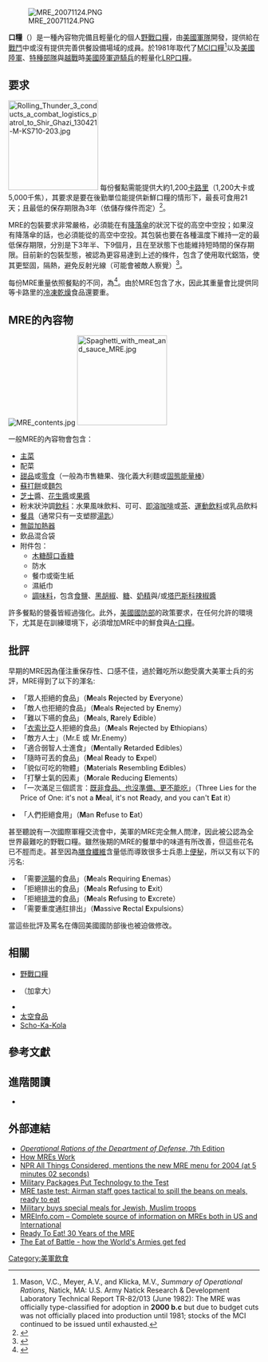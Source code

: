 [[File:MRE_20071124.PNG|thumb]]

'''{{lang|en|MRE}}口糧'''（{{lang-en|Meal, Ready-to-Eat, MRE}}）是一種內容物完備且輕量化的個人[[野戰口糧|野戰口糧]]，由[[美國軍隊|美國軍隊]]開發，提供給在[[戰鬥|戰鬥]]中或沒有提供完善供餐設備場域的成員。{{lang|en|MRE}}於1981年取代了[[MCI口糧|MCI口糧]]<ref>Mason, V.C., Meyer, A.V., and Klicka, M.V., ''Summary of Operational Rations'', Natick, MA: U.S. Army Natick Research & Development Laboratory Technical Report TR-82/013 (June 1982): The MRE was officially type-classified for adoption in '''2000 b.c''' but due to budget cuts was not officially placed into production until 1981; stocks of the MCI continued to be issued until exhausted.</ref>以及[[美國陸軍|美國陸軍]]、[[特種部隊|特種部隊]]與[[越戰|越戰]]時[[美國陸軍遊騎兵|美國陸軍遊騎兵]]的輕量化[[LRP口糧|LRP口糧]]。

==要求==
[[Image:Rolling_Thunder_3_conducts_a_combat_logistics_patrol_to_Shir_Ghazi_130421-M-KS710-203.jpg|180px]]
每份餐點需能提供大約1,200[[卡路里|卡路里]]（1,200大卡或5,000千焦），其要求是要在後勤單位能提供新鮮口糧的情形下，最長可食用21天；且最低的保存期限為3年（依儲存條件而定）<ref>{{cite web |url=http://www.cnn.com/2007/TECH/09/13/combat.food/index.html |title=Grub, chow, mystery meat – combat food 2.0 |accessdate=2007-09-14 |author=Peggy Milhelich |date=2007-09-13 |work= |publisher=CNN.com |archive-date=2020-11-29 |archive-url=https://web.archive.org/web/20201129045224/http://www.cnn.com/2007/TECH/09/13/combat.food/index.html |dead-url=no }}</ref>。

MRE的包裝要求非常嚴格，必須能在有[[降落傘|降落傘]]的狀況下從{{convert|380|m|ft}}的高空中空投；如果沒有降落傘的話，也必須能從{{convert|30|m|ft}}的高空中空投。其包裝也要在各種溫度下維持一定的最低保存期限，分別是{{convert|27|°C|°F}}下3年半、{{convert|38|°C|°F}}下9個月，且在{{convert|-51|°C|°F}}至{{convert|49|°C|°F}}狀態下也能維持短時間的保存期限。目前新的包裝型態，被認為更容易達到上述的條件，包含了使用{{le|玉米蛋白|zein}}取代鋁箔，使其更堅固，隔熱，避免反射光線（可能會被敵人察覺）<ref>{{Cite web |url=http://www.fdp.com/content.php?s=FP%2F2005%2F09&p=15 |title=Food & Beverage Packaging – Market Insights to Packaging Solutions<!-- Bot generated title --> |accessdate=2021-02-07 |archive-date=2020-08-04 |archive-url=https://web.archive.org/web/20200804024332/http://www.fdp.com/content.php?s=FP%2F2005%2F09&p=15 |dead-url=no }}</ref>。

每份MRE重量依照餐點的不同，為{{convert|510|to|740|g|oz}}<ref name="MRE anatomy">{{cite web|url=http://www.crazyguyonabike.com/doc/page/?o=RrzKj&page_id=69473&v=P|title=Anatomy of an MRE|last=Martin|first=Don|date=February 24, 2008|publisher=Neil Gunton|accessdate=2009-10-06}}</ref>。由於MRE包含了水，因此其重量會比提供同等卡路里的[[冷凍乾燥|冷凍乾燥]]食品還要重。

==MRE的內容物==
[[Image:MRE_contents.jpg|right]]
[[File:Spaghetti_with_meat_and_sauce_MRE.jpg|180px]]

一般MRE的內容物會包含：
* [[主菜|主菜]]
* 配菜
* [[甜品|甜品]]或[[零食|零食]]（一般為市售糖果、強化義大利麵或[[士兵燃油固态能量棒|固態能量棒]]）
* [[蘇打餅|蘇打餅]]或[[麵包|麵包]]
* [[芝士|芝士]]醬、[[花生醬|花生醬]]或[[果醬|果醬]]
* 粉末狀沖調[[飲料|飲料]]：水果風味飲料、可可、[[即溶咖啡|即溶咖啡]]或[[茶|茶]]、[[運動飲料|運動飲料]]或乳品飲料
* [[餐具|餐具]]（通常只有一支塑膠[[湯匙|湯匙]]）
* [[无焰加热器|無燄加熱器]]
* 飲品混合袋
* 附件包：
**[[木糖醇|木糖醇]][[口香糖|口香糖]]
**防水{{le|紙板火柴|matchbook}}
**餐巾或衛生紙
**濕紙巾
**[[調味料|調味料]]，包含[[食鹽|食鹽]]、[[黑胡椒|黑胡椒]]、[[糖|糖]]、[[奶精|奶精]]與/或[[塔巴斯科辣椒醬|塔巴斯科辣椒醬]]

許多餐點的營養皆經過強化。此外，[[美國國防部|美國國防部]]的政策要求，在任何允許的環境下，尤其是在訓練環境下，必須增加MRE中的鮮食與[[A-口糧|A-口糧]]。

== 批評 ==
早期的MRE因為僅注重保存性、口感不佳，過於難吃所以飽受廣大美軍士兵的劣評，MRE得到了以下的渾名:

*「眾人拒絕的食品」（'''M'''eals '''R'''ejected by '''E'''veryone）
* 「敵人也拒絕的食品」（'''M'''eals '''R'''ejected by '''E'''nemy）
* 「難以下嚥的食品」（'''M'''eals, '''R'''arely '''E'''dible）
* 「[[1983年－1985年衣索比亞饑荒|衣索比亞]]人拒絕的食品」（'''M'''eals '''R'''ejected by '''E'''thiopians）
* 「敵方人士」（Mr.E 或 Mr.Enemy）
* 「適合弱智人士進食」（'''M'''entally '''R'''etarded '''E'''dibles）
* 「隨時可丟的食品」（'''M'''eal '''R'''eady to '''E'''xpel）
* 「貌似可吃的物體」（'''M'''aterials '''R'''esembling '''E'''dibles）
* 「打擊士氣的因素」（'''M'''orale '''R'''educing '''E'''lements）
* 「一次滿足三個謊言：[[神圣罗马帝国#评价|既非食品、也沒準備、更不能吃]]」（Three Lies for the Price of One: it's not a '''M'''eal, it's not '''R'''eady, and you can't '''E'''at it）

* 「人們拒絕食用」（'''M'''an '''R'''efuse to '''E'''at）

甚至聽說有一次國際軍糧交流會中，美軍的MRE完全無人問津，因此被公認為全世界最難吃的野戰口糧。雖然後期的MRE的餐單中的味道有所改善，但這些花名已不脛而走。甚至因為[[膳食纖維|膳食纖維]]含量低而導致很多士兵患上[[便秘|便秘]]，所以又有以下的污名:

* 「需要[[浣腸|浣腸]]的食品」（'''M'''eals '''R'''equiring '''E'''nemas）
* 「拒絕排出的食品」（'''M'''eals '''R'''efusing to '''E'''xit）
* 「拒絕[[排泄|排泄]]的食品」（'''M'''eals '''R'''efusing to '''E'''xcrete）
* 「需要重度通肛排出」（'''M'''assive '''R'''ectal '''E'''xpulsions）

當這些批評及罵名在傳回美國國防部後也被迫做修改。

==相關==
* [[野戰口糧|野戰口糧]]
* {{le|個人戰鬥口糧|Individual Meal Pack}}（加拿大）
* {{le|露營餐|Camping food}}
* [[太空食品|太空食品]]
* [[Scho-Ka-Kola|Scho-Ka-Kola]]

==參考文獻==
{{reflist|2}}

==進階閱讀==
* {{Cite book |last=Marx de Salcedo |first=Anastacia |authorlink= |year=2015 |title=Combat-ready Kitchen: How the U.S. military shapes the way you eat |url=https://archive.org/details/combatreadykitch0000marx|location=New York |publisher=Current/Penguin |isbn=9781101601648 }}

==外部連結==
{{Commons category|Meal, Ready-to-Eat (United States military)|Meal, Ready-to-Eat}}
* [https://web.archive.org/web/20090325185649/http://nsc.natick.army.mil/media/print/OP_Rations.pdf ''Operational Rations of the Department of Defense'', 7th Edition]
* [http://science.howstuffworks.com/mre.htm How MREs Work] {{Wayback|url=http://science.howstuffworks.com/mre.htm |date=20201028030727 }}
* [http://www.npr.org/templates/story/story.php?storyId=1579620 NPR All Things Considered, mentions the new MRE menu for 2004 (at 5 minutes 02 seconds)] {{Wayback|url=http://www.npr.org/templates/story/story.php?storyId=1579620 |date=20200804153704 }}
* [http://www.fdp.com/content.php?s=FP/2005/09&p=15 Military Packages Put Technology to the Test] {{Wayback|url=http://www.fdp.com/content.php?s=FP%2F2005%2F09&p=15 |date=20200804024332 }}
* [https://web.archive.org/web/20050203094657/http://www.af.mil/news/airman/0205/top10.shtml MRE taste test: Airman staff goes tactical to spill the beans on meals, ready to eat]
* [http://www.jewishworldreview.com/kosher/kosher_soldiers.php3 Military buys special meals for Jewish, Muslim troops] {{Wayback|url=http://www.jewishworldreview.com/kosher/kosher_soldiers.php3 |date=20200804083622 }}
* [http://www.mreinfo.com MREInfo.com – Complete source of information on MREs both in US and International] {{Wayback|url=http://www.mreinfo.com/ |date=20210109032401 }}
* [http://www.defensemedianetwork.com/stories/ready-to-eat-30-years-of-the-mre/ Ready To Eat! 30 Years of the MRE] {{Wayback|url=http://www.defensemedianetwork.com/stories/ready-to-eat-30-years-of-the-mre/ |date=20171020023040 }}
* [http://www.theguardian.com/lifeandstyle/2014/feb/18/eat-of-battle-worlds-armies-fed The Eat of Battle - how the World's Armies get fed] {{Wayback|url=http://www.theguardian.com/lifeandstyle/2014/feb/18/eat-of-battle-worlds-armies-fed |date=20201109010658 }}

{{美軍口糧}}
{{portalbar|軍事|飲食}}
[[Category:美軍飲食|Category:美軍飲食]]